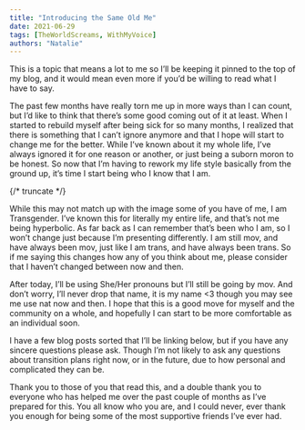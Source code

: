 ```yaml
---
title: "Introducing the Same Old Me"
date: 2021-06-29
tags: [TheWorldScreams, WithMyVoice]
authors: "Natalie"
---
```


This is a topic that means a lot to me so I’ll be keeping it pinned to the top of my blog, and it would mean even more if you’d be willing to read what I have to say.

The past few months have really torn me up in more ways than I can count, but I’d like to think that there’s some good coming out of it at least. When I started to rebuild myself after being sick for so many months, I realized that there is something that I can’t ignore anymore and that I hope will start to change me for the better. While I’ve known about it my whole life, I’ve always ignored it for one reason or another, or just being a suborn moron to be honest. So now that I’m having to rework my life style basically from the ground up, it’s time I start being who I know that I am.

{/* truncate */}

While this may not match up with the image some of you have of me, I am Transgender.
I’ve known this for literally my entire life, and that’s not me being hyperbolic. As far back as I can remember that’s been who I am, so I won’t change just because I’m presenting differently. I am still mov, and have always been mov, just like I am trans, and have always been trans. So if me saying this changes how any of you think about me, please consider that I haven’t changed between now and then.

After today, I’ll be using She/Her pronouns but I’ll still be going by mov. And don’t worry, I’ll never drop that name, it is my name \<3 though you may see me use nat now and then. I hope that this is a good move for myself and the community on a whole, and hopefully I can start to be more comfortable as an individual soon.

I have a few blog posts sorted that I’ll be linking below, but if you have any sincere questions please ask. Though I’m not likely to ask any questions about transition plans right now, or in the future, due to how personal and complicated they can be.

Thank you to those of you that read this, and a double thank you to everyone who has helped me over the past couple of months as I’ve prepared for this.
You all know who you are, and I could never, ever thank you enough for being some of the most supportive friends I’ve ever had.
